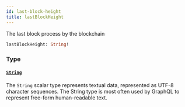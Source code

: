 ```yaml
---
id: last-block-height
title: lastBlockHeight
---
```



The last block process by the blockchain

```graphql
lastBlockHeight: String!
```


### Type

#### [`String`](/docs/v0.47/graphql/scalars/string) 

The `String` scalar type represents textual data, represented as UTF-8 character sequences. The String type is most often used by GraphQL to represent free-form human-readable text.




